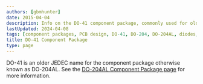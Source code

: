 ```yaml
---
authors: [gbmhunter]
date: 2015-04-04
description: Info on the DO-41 component package, commonly used for older through-hole diodes.
lastUpdated: 2024-04-08
tags: [component packages, PCB design, DO-41, DO-204, DO-204AL, diodes, thermal resistance, 1N4001]
title: DO-41 Component Package
type: page
---
```


DO-41 is an older JEDEC name for the component package otherwise known as DO-204AL. See the [DO-204AL Component Package page](/pcb-design/component-packages/do-204al-component-package/) for more information.
